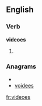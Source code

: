 ==English==

===Verb===
'''videoes'''

# {{third-person singular of|[[video]]}}

===Anagrams===
* {{alphagram|deeiosv}}
* [[voidees#English|voidees]]

[[fr:videoes]]